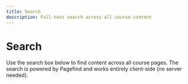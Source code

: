 ```yaml
---
title: Search
description: Full-text search across all course content
---
```


# Search

Use the search box below to find content across all course pages. The search is powered by Pagefind and works entirely client-side (no server needed).

<link rel="stylesheet" href="/pagefind/pagefind-ui.css" />
<div id="search"></div>
<script src="/pagefind/pagefind-ui.js"></script>
<script dangerouslySetInnerHTML={{__html: `
  if (typeof window !== "undefined") {
    window.addEventListener("DOMContentLoaded", () => {
      new PagefindUI({ 
        element: "#search", 
        showImages: false, 
        baseUrl: "/",
        showSubResults: true
      })
    })
  }
`}} />

## Search Tips

- **Exact phrases**: Use quotes like `project memory`
- **Multiple terms**: Search for `PRD template` to find pages with both words
- **Filters**: Results show which section each match is from

## Cant Find Something?

If you cant find what youre looking for:
- Try different keywords or synonyms
- Browse the sidebar navigation
- Check the [Company Context](/company-context/overview) for TaskFlow background
- Start with [Getting Started](/getting-started/introduction) for course basics

